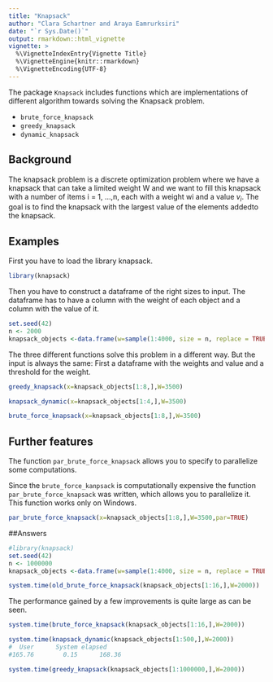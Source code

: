 ```yaml
---
title: "Knapsack"
author: "Clara Schartner and Araya Eamrurksiri"
date: "`r Sys.Date()`"
output: rmarkdown::html_vignette
vignette: >
  %\VignetteIndexEntry{Vignette Title}
  %\VignetteEngine{knitr::rmarkdown}
  %\VignetteEncoding{UTF-8}
---
```


The package  `Knapsack` includes functions which are implementations of different algorithm towards solving the Knapsack problem.

- `brute_force_knapsack` 
- `greedy_knapsack`
- `dynamic_knapsack`



## Background

The knapsack problem is a discrete optimization problem where we have a knapsack that can take a
limited weight W and we want to fill this knapsack with a number of items i = 1, ...,n, each with a weight wi and a value $v_{i}$. The goal is to find the knapsack with the largest value of the elements addedto the knapsack.


## Examples

First you have to load the library knapsack.

```r
library(knapsack)
```
Then you have to construct a dataframe of the right sizes to input.
The dataframe has to have a column with the weight of each object and a column with the value of it.
```r
set.seed(42)
n <- 2000
knapsack_objects <-data.frame(w=sample(1:4000, size = n, replace = TRUE),v=runif(n = n, 0, 10000))
```
The three different functions solve this problem in a different way.
But the input is always the same: First a dataframe with the weights and value and a threshold for the weight.
```r
greedy_knapsack(x=knapsack_objects[1:8,],W=3500)
```


```r
knapsack_dynamic(x=knapsack_objects[1:4,],W=3500)
```


```r
brute_force_knapsack(x=knapsack_objects[1:8,],W=3500)
```
## Further features


The function `par_brute_force_knapsack` allows you to specify to parallelize some computations.

Since the `brute_force_kanpsack` is computationally expensive the function `par_brute_force_knapsack` was written, which allows you to parallelize it.
This function works only on Windows.
```r
par_brute_force_knapsack(x=knapsack_objects[1:8,],W=3500,par=TRUE)
```

##Answers

```r
#library(knapsack)
set.seed(42)
n <- 1000000
knapsack_objects <-data.frame(w=sample(1:4000, size = n, replace = TRUE),v=runif(n = n, 0, 10000))
```

```r
system.time(old_brute_force_knapsack(knapsack_objects[1:16,],W=2000))
```
The performance gained by a few improvements is quite large as can be seen.
```r
system.time(brute_force_knapsack(knapsack_objects[1:16,],W=2000))
```

```r
system.time(knapsack_dynamic(knapsack_objects[1:500,],W=2000))
#  User      System elapsed 
#165.76        0.15      168.36 
```

```r
system.time(greedy_knapsack(knapsack_objects[1:1000000,],W=2000))
```

